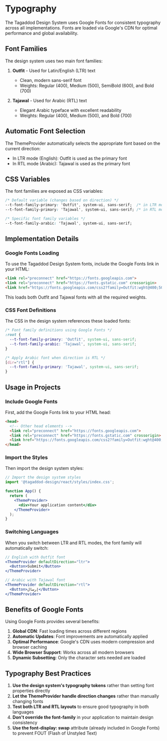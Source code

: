 
<Meta title="Foundation/Typography" />

# Typography

The Tagaddod Design System uses Google Fonts for consistent typography across all implementations. Fonts are loaded via Google's CDN for optimal performance and global availability.

## Font Families

The design system uses two main font families:

1. **Outfit** - Used for Latin/English (LTR) text
   - Clean, modern sans-serif font
   - Weights: Regular (400), Medium (500), SemiBold (600), and Bold (700)

2. **Tajawal** - Used for Arabic (RTL) text
   - Elegant Arabic typeface with excellent readability
   - Weights: Regular (400), Medium (500), and Bold (700)

## Automatic Font Selection

The ThemeProvider automatically selects the appropriate font based on the current direction:

- In LTR mode (English): Outfit is used as the primary font
- In RTL mode (Arabic): Tajawal is used as the primary font

## CSS Variables

The font families are exposed as CSS variables:

```css
/* Default variable (changes based on direction) */
--t-font-family-primary: 'Outfit', system-ui, sans-serif;  /* in LTR mode */
--t-font-family-primary: 'Tajawal', system-ui, sans-serif; /* in RTL mode */

/* Specific font family variables */
--t-font-family-arabic: 'Tajawal', system-ui, sans-serif;
```

## Implementation Details

### Google Fonts Loading

To use the Tagaddod Design System fonts, include the Google Fonts link in your HTML:

```html
<link rel="preconnect" href="https://fonts.googleapis.com">
<link rel="preconnect" href="https://fonts.gstatic.com" crossorigin>
<link href="https://fonts.googleapis.com/css2?family=Outfit:wght@400;500;600;700&family=Tajawal:wght@400;500;700&display=swap" rel="stylesheet">
```

This loads both Outfit and Tajawal fonts with all the required weights.

### CSS Font Definitions

The CSS in the design system references these loaded fonts:

```css
/* Font family definitions using Google Fonts */
:root {
  --t-font-family-primary: 'Outfit', system-ui, sans-serif;
  --t-font-family-arabic: 'Tajawal', system-ui, sans-serif;
}

/* Apply Arabic font when direction is RTL */
[dir="rtl"] {
  --t-font-family-primary: 'Tajawal', system-ui, sans-serif;
}
```

## Usage in Projects

### Include Google Fonts

First, add the Google Fonts link to your HTML head:

```html
<head>
  <!-- Other head elements -->
  <link rel="preconnect" href="https://fonts.googleapis.com">
  <link rel="preconnect" href="https://fonts.gstatic.com" crossorigin>
  <link href="https://fonts.googleapis.com/css2?family=Outfit:wght@400;500;600;700&family=Tajawal:wght@400;500;700&display=swap" rel="stylesheet">
</head>
```

### Import the Styles

Then import the design system styles:

```jsx
// Import the design system styles
import '@tagaddod-design/react/styles/index.css';

function App() {
  return (
    <ThemeProvider>
      <div>Your application content</div>
    </ThemeProvider>
  );
}
```

### Switching Languages

When you switch between LTR and RTL modes, the font family will automatically switch:

```jsx
// English with Outfit font
<ThemeProvider defaultDirection="ltr">
  <Button>Submit</Button>
</ThemeProvider>

// Arabic with Tajawal font
<ThemeProvider defaultDirection="rtl">
  <Button>إرسال</Button>
</ThemeProvider>
```

## Benefits of Google Fonts

Using Google Fonts provides several benefits:

1. **Global CDN**: Fast loading times across different regions
2. **Automatic Updates**: Font improvements are automatically applied
3. **Optimal Performance**: Google's CDN uses modern compression and browser caching
4. **Wide Browser Support**: Works across all modern browsers
5. **Dynamic Subsetting**: Only the character sets needed are loaded

## Typography Best Practices

1. **Use the design system's typography tokens** rather than setting font properties directly
2. **Let the ThemeProvider handle direction changes** rather than manually changing fonts
3. **Test both LTR and RTL layouts** to ensure good typography in both languages
4. **Don't override the font-family** in your application to maintain design consistency
5. **Use the font-display: swap** attribute (already included in Google Fonts) to prevent FOUT (Flash of Unstyled Text)
